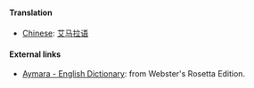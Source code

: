 ==== Translation ====
*[[Chinese]]: [[艾马拉语]] 

==== External links====
*[http://www.websters-online-dictionary.org/definition/Aymara-english/ Aymara - English Dictionary]: from Webster's Rosetta Edition.